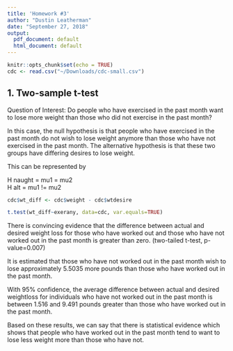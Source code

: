 ```yaml
---
title: 'Homework #3'
author: "Dustin Leatherman"
date: "September 27, 2018"
output:
  pdf_document: default
  html_document: default
---
```


```r
knitr::opts_chunk$set(echo = TRUE)
cdc <- read.csv("~/Downloads/cdc-small.csv")

```

## 1. Two-sample t-test

Question of Interest: Do people who have exercised in the past month want to lose more weight than those who did not exercise in the past month? 

In this case, the null hypothesis is that people who have exercised in the past month do not wish to lose weight anymore than those who have not exercised in the past month. The alternative hypothesis is that these two groups have differing desires to lose weight.

This can be represented by

H naught = mu1 = mu2 <br/>
H alt = mu1 != mu2

```r
cdc$wt_diff <- cdc$weight - cdc$wtdesire

t.test(wt_diff~exerany, data=cdc, var.equals=TRUE)
```

There is convincing evidence that the difference between actual and desired weight loss for those who have worked out and those who have not worked out in the past month is greater than zero. (two-tailed t-test, p-value=0.007)

It is estimated that those who have not worked out in the past month wish to lose approximately 5.5035 more pounds than those who have worked out in the past month.

With 95% confidence, the average difference between actual and desired weightloss for individuals who have not worked out in the past month is between 1.516 and 9.491 pounds greater than those who have worked out in the past month. 

Based on these results, we can say that there is statistical evidence which shows that people who have worked out in the past month tend to want to lose less weight more than those who have not. 
